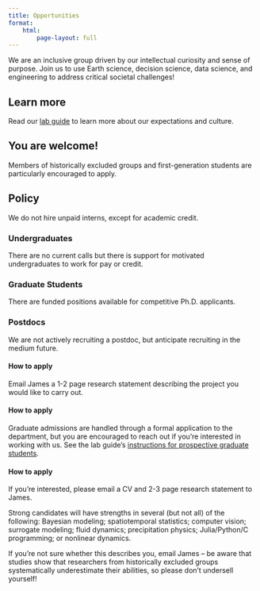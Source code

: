 ```yaml
---
title: Opportunities
format:
    html:
        page-layout: full
---
```



We are an inclusive group driven by our intellectual curiosity and sense of purpose.
Join us to use Earth science, decision science, data science, and engineering to address critical societal challenges!


:::: {.grid}
::: {.g-col-4}
::: {.callout-tip}
## Learn more 
Read our [lab guide](https://dossgollin-lab.github.io/lab-guide/){target=_blank} to learn more about our expectations and culture.
:::
:::

::: {.g-col-4}
::: {.callout-important}
## You are welcome! 
Members of historically excluded groups and first-generation students are particularly encouraged to apply.
:::
:::

::: {.g-col-4}
::: {.callout-warning}
## Policy
We do not hire unpaid interns, except for academic credit. 
:::
:::
::::

:::: {.grid}
::: {.g-col-4}
### Undergraduates

There are no current calls but there is support for motivated undergraduates to work for pay or credit.
:::
::: {.g-col-4}
### Graduate Students

There are funded positions available for competitive Ph.D. applicants.
:::
::: {.g-col-4}
### Postdocs

We are not actively recruiting a postdoc, but anticipate recruiting in the medium future.
:::
::::

:::: {.grid}
::: {.g-col-4}
#### How to apply

Email James a 1-2 page research statement describing the project you would like to carry out.

:::
::: {.g-col-4}
#### How to apply

Graduate admissions are handled through a formal application to the department, but you are encouraged to reach out if you're interested in working with us.
See the lab guide's [instructions for prospective graduate students](https://dossgollin-lab.github.io/lab-guide/admissions/gradadmissions/){target=_blank}.
:::
::: {.g-col-4}
#### How to apply

If you're interested, please email a CV and 2-3 page research statement to James.

Strong candidates will have strengths in several (but not all) of the following:
Bayesian modeling; spatiotemporal statistics; computer vision; surrogate modeling; fluid dynamics; precipitation physics; Julia/Python/C programming; or nonlinear dynamics.

If you're not sure whether this describes you, email James -- be aware that studies show that researchers from historically excluded groups systematically underestimate their abilities, so please don't undersell yourself! 
:::
::::

